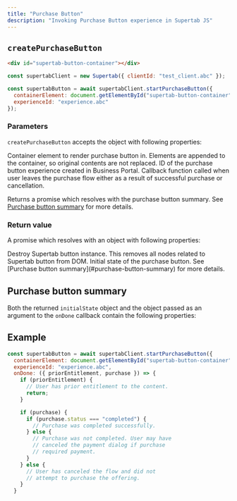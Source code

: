 ```yaml
---
title: "Purchase Button"
description: "Invoking Purchase Button experience in Supertab JS"
---
```



## `createPurchaseButton`

```html
<div id="supertab-button-container"></div>
```

```javascript
const supertabClient = new Supertab({ clientId: "test_client.abc" });

const supertabButton = await supertabClient.startPurchaseButton({
  containerElement: document.getElementById("supertab-button-container"),
  experienceId: "experience.abc"
});
```

### Parameters

`createPurchaseButton` accepts the object with following properties:

<ParamField path="containerElement" type="Element" required>
  Container element to render purchase button in. Elements are appended to the
  container, so original contents are not replaced.
</ParamField>

<ParamField path="experienceId" type="string" required>
  ID of the purchase button experience created in Business Portal.
</ParamField>

<ParamField path="onDone" type="function">
  Callback function called when user leaves the purchase flow either as a result of successful purchase or cancellation.

  Returns a promise which resolves with the purchase button summary. See [Purchase button summary](#purchase-button-summary) for more details.
</ParamField>

### Return value

A promise which resolves with an object with following properties:

<ResponseField name="destroy" type="function">
  Destroy Supertab button instance. This removes all nodes related to Supertab
  button from DOM.
</ResponseField>

<ResponseField name="initialState" type="object">
  Initial state of the purchase button. See [Purchase button summary](#purchase-button-summary) for more details.
</ResponseField>

## Purchase button summary

Both the returned `initialState` object and the object passed as an argument to the `onDone` callback contain the following properties:

<ExperienceStateSummary />

## Example

```javascript Example
const supertabButton = await supertabClient.startPurchaseButton({
  containerElement: document.getElementById("supertab-button-container"),
  experienceId: "experience.abc",
  onDone: ({ priorEntitlement, purchase }) => {
    if (priorEntitlement) {
      // User has prior entitlement to the content.
      return;
    }

    if (purchase) {
      if (purchase.status === "completed") {
        // Purchase was completed successfully.
      } else {
        // Purchase was not completed. User may have
        // canceled the payment dialog if purchase
        // required payment.
      }
    } else {
      // User has canceled the flow and did not
      // attempt to purchase the offering.
    }
  }
  ```
